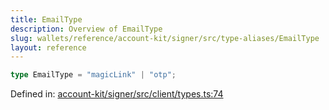 ```yaml
---
title: EmailType
description: Overview of EmailType
slug: wallets/reference/account-kit/signer/src/type-aliases/EmailType
layout: reference
---
```


```ts
type EmailType = "magicLink" | "otp";
```

Defined in: [account-kit/signer/src/client/types.ts:74](https://github.com/alchemyplatform/aa-sdk/blob/5b9429f0f16dcd4ff822527b8de589e19e88faa7/account-kit/signer/src/client/types.ts#L74)
